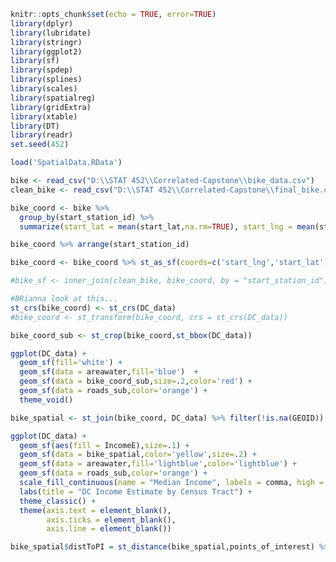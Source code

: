 ```r
knitr::opts_chunk$set(echo = TRUE, error=TRUE)
library(dplyr)
library(lubridate)
library(stringr)
library(ggplot2)
library(sf)
library(spdep)
library(splines)
library(scales)
library(spatialreg)
library(gridExtra)
library(xtable)
library(DT)
library(readr)
set.seed(452)

load('SpatialData.RData')
```

```r
bike <- read_csv("D:\\STAT 452\\Correlated-Capstone\\bike_data.csv")
clean_bike <- read_csv("D:\\STAT 452\\Correlated-Capstone\\final_bike.csv")
```

```r
bike_coord <- bike %>% 
  group_by(start_station_id) %>%
  summarize(start_lat = mean(start_lat,na.rm=TRUE), start_lng = mean(start_lng,na.rm=TRUE))

bike_coord %>% arrange(start_station_id)

bike_coord <- bike_coord %>% st_as_sf(coords=c('start_lng','start_lat'))

#bike_sf <- inner_join(clean_bike, bike_coord, by = "start_station_id")
```


```r

#BRianna look at this...
st_crs(bike_coord) <- st_crs(DC_data)
#bike_coord <- st_transform(bike_coord, crs = st_crs(DC_data))

bike_coord_sub <- st_crop(bike_coord,st_bbox(DC_data))

ggplot(DC_data) + 
  geom_sf(fill='white') + 
  geom_sf(data = areawater,fill='blue')  + 
  geom_sf(data = bike_coord_sub,size=.2,color='red') + 
  geom_sf(data = roads_sub,color='orange') + 
  theme_void()
```

```r

bike_spatial <- st_join(bike_coord, DC_data) %>% filter(!is.na(GEOID))

ggplot(DC_data) + 
  geom_sf(aes(fill = IncomeE),size=.1) +
  geom_sf(data = bike_spatial,color='yellow',size=.2) + 
  geom_sf(data = areawater,fill='lightblue',color='lightblue') + 
  geom_sf(data = roads_sub,color='orange') +
  scale_fill_continuous(name = "Median Income", labels = comma, high = "blue", low = "lightgrey") +
  labs(title = "DC Income Estimate by Census Tract") +
  theme_classic() + 
  theme(axis.text = element_blank(),
        axis.ticks = element_blank(),
        axis.line = element_blank()) 
```

```r
bike_spatial$distToPI = st_distance(bike_spatial,points_of_interest) %>% as.vector()
```

